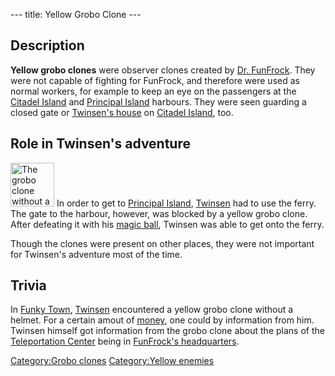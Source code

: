 ---
title: Yellow Grobo Clone
---

{{Enemy|
Name=Yellow grobo clone|
Image=lba_ingame_yellow_groboclone.jpg|
Strength=Yellow|
Reaction=Move sideways|
Recovery=0.7 seconds|
Rate=2 seconds|
Damage=8%|
Range=Melee|
Speed=14.4 kph average; 18 maximum}}

{{Quote|
Quote=You need a ticket to board the ferry. You can buy one next door.|
Character=A yellow grobo clone at the [[Citadel Island harbour]]}}

==Description==
'''Yellow grobo clones''' were observer clones created by [[Dr. FunFrock]]. They were not capable of fighting for FunFrock, and therefore were used as normal workers, for example to keep an eye on the passengers at the [[Citadel Island harbour|Citadel Island]] and [[Principal Island harbour|Principal Island]] harbours. They were seen guarding a closed gate or [[Twinsen's house]] on [[Citadel Island]], too.

==Role in Twinsen's adventure==
[[Image:Grclone.gif|right|70px|frame|The grobo clone without a helmet]]
In order to get to [[Principal Island]], [[Twinsen]] had to use the ferry. The gate to the harbour, however, was blocked by a yellow grobo clone. After defeating it with his [[magic ball]], Twinsen was able to get onto the ferry.

Though the clones were present on other places, they were not important for Twinsen's adventure most of the time.

==Trivia==
In [[Funky Town]], [[Twinsen]] encountered a yellow grobo clone without a helmet. For a certain amout of [[Kash|money]], one could by information from him. Twinsen himself got information from the grobo clone about the plans of the [[Teleportation Center]] being in [[FunFrock's headquarters]].

[[Category:Grobo clones]]
[[Category:Yellow enemies]]